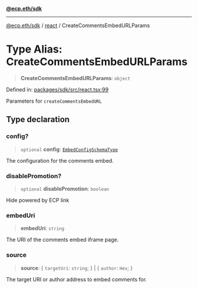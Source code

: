 [**@ecp.eth/sdk**](/sdk-reference/index.mdx)

***

[@ecp.eth/sdk](/sdk-reference/index.mdx) / [react](/sdk-reference/react/index.mdx) / CreateCommentsEmbedURLParams

# Type Alias: CreateCommentsEmbedURLParams

> **CreateCommentsEmbedURLParams**: `object`

Defined in: [packages/sdk/src/react.tsx:99](https://github.com/ecp-eth/comments-monorepo/blob/main/packages/sdk/src/react.tsx#L99)

Parameters for `createCommentsEmbedURL`

## Type declaration

### config?

> `optional` **config**: [`EmbedConfigSchemaType`](/sdk-reference/react/type-aliases/EmbedConfigSchemaType.mdx)

The configuration for the comments embed.

### disablePromotion?

> `optional` **disablePromotion**: `boolean`

Hide powered by ECP link

### embedUri

> **embedUri**: `string`

The URI of the comments embed iframe page.

### source

> **source**: \{ `targetUri`: `string`; \} \| \{ `author`: `Hex`; \}

The target URI or author address to embed comments for.
